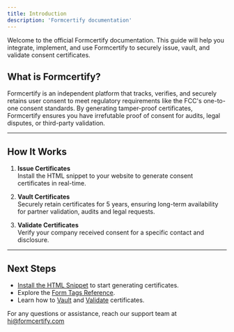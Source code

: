 ```yaml
---
title: Introduction
description: 'Formcertify documentation'
---
```


Welcome to the official Formcertify documentation. This guide will help you integrate, implement, and use Formcertify to securely issue, vault, and validate consent certificates.

## What is Formcertify?

Formcertify is an independent platform that tracks, verifies, and securely retains user consent to meet regulatory requirements like the FCC's one-to-one consent standards. By generating tamper-proof certificates, Formcertify ensures you have irrefutable proof of consent for audits, legal disputes, or third-party validation.

---

## How It Works

1. **Issue Certificates**  
   Install the HTML snippet to your website to generate consent certificates in real-time.

2. **Vault Certificates**  
   Securely retain certificates for 5 years, ensuring long-term availability for partner validation, audits and legal requests.

3. **Validate Certificates**  
   Verify your company received consent for a specific contact and disclosure.

---

## **Next Steps**

- [Install the HTML Snippet](/documentation/install_snippet) to start generating certificates.  
- Explore the [Form Tags Reference](/documentation/html_data_tags).  
- Learn how to [Vault](/api_reference/certificate/vault) and [Validate](/api_reference/certificate/validate) certificates.  

For any questions or assistance, reach our support team at [hi@formcertify.com](mailto:hi@formcertify.com)